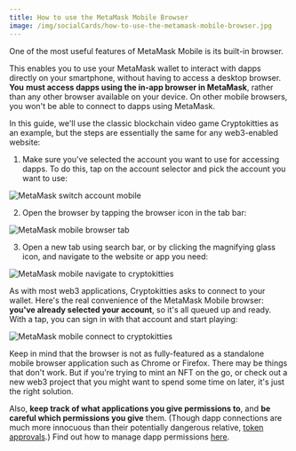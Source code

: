 ```yaml
---
title: How to use the MetaMask Mobile Browser
image: /img/socialCards/how-to-use-the-metamask-mobile-browser.jpg
---
```



<CustomLayout />

One of the most useful features of MetaMask Mobile is its built-in browser.

This enables you to use your MetaMask wallet to interact with dapps directly on your smartphone, without having to access a desktop browser. **You** **must access dapps using the in-app browser in MetaMask**, rather than any other browser available on your device. On other mobile browsers, you won't be able to connect to dapps using MetaMask.

In this guide, we'll use the classic blockchain video game Cryptokitties as an example, but the steps are essentially the same for any web3-enabled website:

1. Make sure you've selected the account you want to use for accessing dapps. To do this, tap on the account selector and pick the account you want to use:

<div class="center-container">
  <div class="img-small">
    <img
      src={
        require("../../img/getting-started/how-to-use-the-metamask-mobile-browser/MetaMask_switch_account_mobile.gif")
          .default
      }
      alt="MetaMask switch account mobile"
    />
  </div>
</div>

2. Open the browser by tapping the browser icon in the tab bar:

<div class="center-container">
  <div class="img-small">
    <img
      src={
        require("../../img/getting-started/how-to-use-the-metamask-mobile-browser/MetaMask_mobile_browser_tab.png")
          .default
      }
      alt="MetaMask mobile browser tab"
    />
  </div>
</div>

3. Open a new tab using search bar, or by clicking the magnifying glass icon, and navigate to the website or app you need:

<div class="center-container">
  <div class="img-small">
    <img
      src={
        require("../../img/getting-started/how-to-use-the-metamask-mobile-browser/MetaMask_mobile_navigate_to_cryptokitties.gif")
          .default
      }
      alt="MetaMask mobile navigate to cryptokitties"
    />
  </div>
</div>

As with most web3 applications, Cryptokitties asks to connect to your wallet. Here's the real convenience of the MetaMask Mobile browser: **you've already selected your account**, so it's all queued up and ready. With a tap, you can sign in with that account and start playing:

<div class="center-container">
  <div class="img-small">
    <img
      src={
        require("../../img/getting-started/how-to-use-the-metamask-mobile-browser/MetaMask_mobile_connect_to_cryptokitties.gif")
          .default
      }
      alt="MetaMask mobile connect to cryptokitties"
    />
  </div>
</div>

Keep in mind that the browser is not as fully-featured as a standalone mobile browser application such as Chrome or Firefox. There may be things that don't work. But if you're trying to mint an NFT on the go, or check out a new web3 project that you might want to spend some time on later, it's just the right solution.

Also, **keep track of what applications you give permissions to**, and **be careful which permissions you give** them. (Though dapp connections are much more innocuous than their potentially dangerous relative, [token approvals](/transactions-and-gas/transactions/what-is-a-token-approval).) Find out how to manage dapp permissions [here](/third-party-platforms-and-dapps/disconnect-wallet-from-a-dapp).
